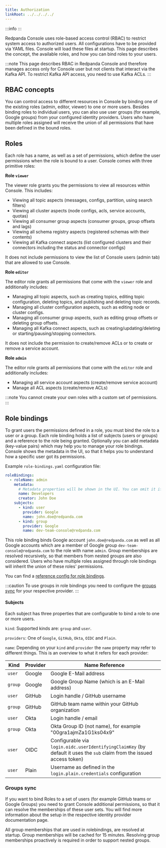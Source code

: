 ```yaml
---
title: Authorization
linkRoot: ../../../../
---
```


<head>
    <meta name="title" content="SSO Authentication in Redpanda Console | Redpanda Docs"/>
    <meta name="description" content="Configure authentication with external identity providers such as Google, GitHub or Okta in Redpanda Console."/>
    <link rel="canonical" href="https://docs.redpanda.com/docs/manage/security/console/authorization/" />
</head>



:::info
<EnterpriseLicenseNote frontmatter={frontMatter}/>
:::

Redpanda Console uses role-based access control (RBAC) to restrict system access to authorized users.
All configurations have to be provided via YAML files. Console will load these files at startup.
This page describes the concept, the available roles, and how you can bind roles to your users.

:::note
This page describes RBAC in Redpanda Console and therefore manages access only for 
Console user but not clients that interact via the Kafka API. To restrict Kafka API access, 
you need to use Kafka ACLs.
:::

## RBAC concepts

You can control access to different resources in Console by binding one of the existing roles (admin, editor, viewer)
to one or more users. Besides binding roles to individual users, you can
also use user groups (for example, Google groups) from your configured
identity providers. Users who have multiple roles assigned will receive the
union of all permissions that have been defined in the bound roles.

## Roles

Each role has a name, as well as a set of permissions, which define the user permissions when the 
role is bound to a user. Console comes with three primitive roles:

**Role `viewer`**

The viewer role grants you the permissions to view all resources within Console. This includes:
- Viewing all topic aspects (messages, configs, partition, using search filters)
- Viewing all cluster aspects (node configs, acls, service accounts, quotas)
- Viewing all consumer group aspects (consumer groups, group offsets and lags)
- Viewing all schema registry aspects (registered schemas with their contents)
- Viewing all Kafka connect aspects (list configured clusters and their connectors including the status and connector configs)

It does not include permissions to view the list of Console users (admin tab) that are allowed to use Console.

**Role `editor`**

The editor role grants all permissions that come with the `viewer` role and additionally includes:

- Managing all topic aspects, such as creating topics, editing topic configuration, deleting topics, and publishing and deleting topic records.
- Managing all cluster configuration aspects, such as editing node or cluster configs.
- Managing all consumer group aspects, such as editing group offsets or deleting group offsets.
- Managing all Kafka connect aspects, such as creating/updating/deleting or starting/pausing/stopping connectors.

It does not include the permission to create/remove ACLs or to create or remove a service account.

**Role `admin`**

The editor role grants all permissions that come with the `editor` role and additionally includes:

- Managing all service account aspects (create/remove service account)
- Manage all ACL aspects (create/remove ACLs)

:::note
You cannot create your own roles with a custom set of permissions.
:::

## Role bindings

To grant users the permissions defined in a role, you must bind the role to a user or a group.
Each role binding holds a list of subjects (users or groups) and a reference to the role being granted.
Optionally you can add metadata (key-value pairs) which may help you to manage your role bindings. Console shows the metadata
 in the UI, so that it helps you to understand how a specific user got its permissions.

Example `role-bindings.yaml` configuration file:

```yaml
roleBindings:
  - roleName: admin
    metadata:
      # Metadata properties will be shown in the UI. You can omit it if you want to
      name: Developers
      creator: John Doe
    subjects:
      - kind: user
        provider: Google
        name: john.doe@redpanda.com
      - kind: group
        provider: Google
        name: dev-team-console@redpanda.com
```

This role binding binds Google account `john.doe@redpanda.com` as well as all Google accounts which are
a member of Google group `dev-team-console@redpanda.com` to the role with name `admin`. Group
memberships are resolved recursively, so that members from nested groups are also considered.
Users who have multiple roles assigned through role bindings will inherit the union of these roles' permissions.

You can find a [reference config for role bindings](../../../../reference/console/role-bindings).

:::caution
To use groups in role bindings you need to configure the [groups sync](#groups-sync) for your respective provider.
:::

#### Subjects

Each subject has three properties that are configurable to bind a role to one or more users.

`kind`: Supported kinds are: `group` and `user`.

`providers`: One of `Google`, `GitHub`, `Okta`, `OIDC` and `Plain`.

`name`: Depending on your `kind` and `provider` the `name` property may refer to different things.
This is an overview to what it refers for each provider:

| Kind    | Provider | Name Reference                                                                                                          |
| ------- | -------- | ----------------------------------------------------------------------------------------------------------------------- |
| `user`  | Google   | Google E-Mail address                                                                                                   |
| `group` | Google   | Google Group Name (which is an E-Mail address)                                                                          |
| `user`  | GitHub   | Login handle / GitHub username                                                                                          |
| `group` | GitHub   | GitHub team name within your GitHub organization                                                                        |
| `user`  | Okta     | Login handle / email                                                                                                    |
| `group` | Okta     | Okta Group ID (not name), for example "00gra1ajmZa1G1ks04x9"                                                            |
| `user`  | OIDC     | Configurable via `login.oidc.userIdentifyingClaimKey` (by default it uses the `sub` claim from the issued access token) |
| `user`  | Plain    | Username as defined in the `login.plain.credentials` configuration                                                      |

### Groups sync

If you want to bind Roles to a set of users (for example GitHub teams or Google Groups) you need to grant
Console additional permissions, so that it can resolve the memberships of these user sets.
You will find more information about the setup in the respective identity provider documentation page.

All group memberships that are used in rolebindings, are resolved at startup. Group memberships
will be cached for 15 minutes. Resolving group memberships proactively is required in order to support
nested groups.
